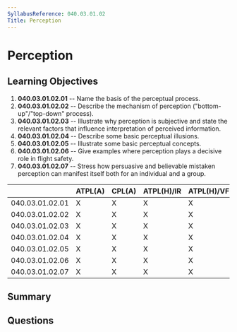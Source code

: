 ```yaml
---
SyllabusReference: 040.03.01.02
Title: Perception
---
```


# Perception

## Learning Objectives

1. **040.03.01.02.01** -- Name the basis of the perceptual process.
2. **040.03.01.02.02** -- Describe the mechanism of perception
   ("bottom-up"/"top-down" process).
3. **040.03.01.02.03** -- Illustrate why perception is subjective and state the
   relevant factors that influence interpretation of perceived information.
4. **040.03.01.02.04** -- Describe some basic perceptual illusions.
5. **040.03.01.02.05** -- Illustrate some basic perceptual concepts.
6. **040.03.01.02.06** -- Give examples where perception plays a decisive role
   in flight safety.
7. **040.03.01.02.07** -- Stress how persuasive and believable mistaken
   perception can manifest itself both for an individual and a group.

|                 | ATPL(A) | CPL(A) | ATPL(H)/IR | ATPL(H)/VFR | CPL(H) | IR  | CBIR(A) |
| --------------- | ------- | ------ | ---------- | ----------- | ------ | --- | ------- |
| 040.03.01.02.01 | X       | X      | X          | X           | X      | X   |         |
| 040.03.01.02.02 | X       | X      | X          | X           | X      | X   |         |
| 040.03.01.02.03 | X       | X      | X          | X           | X      | X   |         |
| 040.03.01.02.04 | X       | X      | X          | X           | X      | X   |         |
| 040.03.01.02.05 | X       | X      | X          | X           | X      | X   |         |
| 040.03.01.02.06 | X       | X      | X          | X           | X      | X   |         |
| 040.03.01.02.07 | X       | X      | X          | X           | X      | X   |         |

## Summary

## Questions

